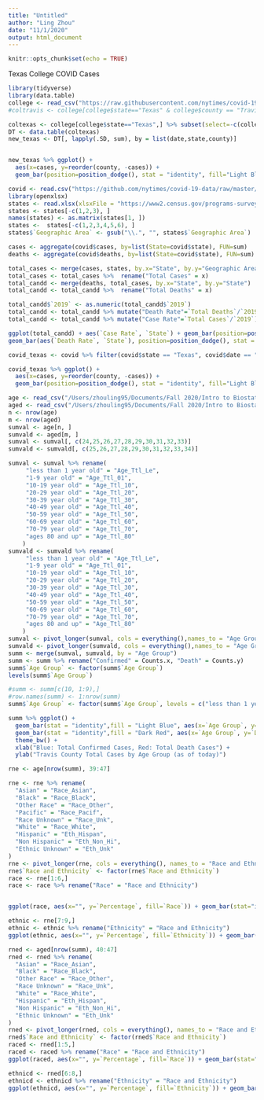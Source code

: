 ```yaml
---
title: "Untitled"
author: "Ling Zhou"
date: "11/1/2020"
output: html_document
---
```


```r
knitr::opts_chunk$set(echo = TRUE)
```

Texas College COVID Cases
```r
library(tidyverse)
library(data.table)
college <- read_csv("https://raw.githubusercontent.com/nytimes/covid-19-data/master/colleges/colleges.csv")
#coltravis <- college[college$state=="Texas" & college$county == "Travis",] %>% mutate(prop = coltravis$cases/sum(coltravis$cases)) %>%  mutate(lab.ypos = cumsum(prop) - 0.5*prop)

coltexas <- college[college$state=="Texas",] %>% subset(select=-c(college,notes,ipeds_id,city))
DT <- data.table(coltexas)
new_texas <- DT[, lapply(.SD, sum), by = list(date,state,county)]


new_texas %>% ggplot() + 
  aes(x=cases, y=reorder(county, -cases)) + 
  geom_bar(position=position_dodge(), stat = "identity", fill="Light Blue") + ylab("Texas College COVID-19 Cases by County") + xlab("Total Cases As of 11-23-20") + theme_bw()
```


```r
covid <- read.csv("https://github.com/nytimes/covid-19-data/raw/master/us-counties.csv")
library(openxlsx)
states <- read.xlsx(xlsxFile = "https://www2.census.gov/programs-surveys/popest/tables/2010-2019/state/totals/nst-est2019-01.xlsx", fillMergedCells = TRUE, colNames = FALSE)
states <- states[-c(1,2,3), ]
names(states) <- as.matrix(states[1, ])
states <-  states[-c(1,2,3,4,5,6), ] 
states$`Geographic Area` <- gsub("\\.", "", states$`Geographic Area`)

cases <- aggregate(covid$cases, by=list(State=covid$state), FUN=sum)
deaths <- aggregate(covid$deaths, by=list(State=covid$state), FUN=sum)

total_cases <- merge(cases, states, by.x="State", by.y="Geographic Area")
total_cases <- total_cases %>%  rename("Total Cases" = x)
total_candd <- merge(deaths, total_cases, by.x="State", by.y="State")
total_candd <- total_candd %>%  rename("Total Deaths" = x)

total_candd$`2019` <- as.numeric(total_candd$`2019`)
total_candd <- total_candd %>% mutate("Death Rate"=`Total Deaths`/`2019`)
total_candd <- total_candd %>% mutate("Case Rate"=`Total Cases`/`2019`)

ggplot(total_candd) + aes(`Case Rate`, `State`) + geom_bar(position=position_dodge(), stat = "identity", fill = "Light Blue") + ylab("US States") + xlab("% Case Rate (Blue) and % Death Rate (Red), as of 11-23-20") +
geom_bar(aes(`Death Rate`, `State`), position=position_dodge(), stat = "identity", fill = "Dark Red") + theme_bw()
```

```r
covid_texas <- covid %>% filter(covid$state == "Texas", covid$date == "2020-11-23", covid$cases > 2000)

covid_texas %>% ggplot() + 
  aes(x=cases, y=reorder(county, -cases)) + 
  geom_bar(position=position_dodge(), stat = "identity", fill="Light Blue") + ylab("Texas COVID-19 Cases by County") + xlab("Total Cases As of 11-23-20 (Counties with less than 2000 cases not shown)") + theme_bw()
```


```r
age <- read_csv("/Users/zhouling95/Documents/Fall 2020/Intro to Biostats and Computational Analysis/lz_project/Confirmed_Demographics__Public_View_.csv")
aged <- read_csv("/Users/zhouling95/Documents/Fall 2020/Intro to Biostats and Computational Analysis/lz_project/Death_Demographics___Public_View_ .csv")
n <- nrow(age)
m <- nrow(aged)
sumval <- age[n, ]
sumvald <- aged[m, ]
sumval <- sumval[, c(24,25,26,27,28,29,30,31,32,33)]
sumvald <- sumvald[, c(25,26,27,28,29,30,31,32,33,34)]

sumval <- sumval %>% rename(
     "less than 1 year old" = "Age_Ttl_Le",
     "1-9 year old" = "Age_Ttl_01",
     "10-19 year old" = "Age_Ttl_10",
     "20-29 year old" = "Age_Ttl_20",
     "30-39 year old" = "Age_Ttl_30",
     "40-49 year old" = "Age_Ttl_40",
     "50-59 year old" = "Age_Ttl_50",
     "60-69 year old" = "Age_Ttl_60",
     "70-79 year old" = "Age_Ttl_70",
     "ages 80 and up" = "Age_Ttl_80"
    ) 
sumvald <- sumvald %>% rename(
     "less than 1 year old" = "Age_Ttl_Le",
     "1-9 year old" = "Age_Ttl_01",
     "10-19 year old" = "Age_Ttl_10",
     "20-29 year old" = "Age_Ttl_20",
     "30-39 year old" = "Age_Ttl_30",
     "40-49 year old" = "Age_Ttl_40",
     "50-59 year old" = "Age_Ttl_50",
     "60-69 year old" = "Age_Ttl_60",
     "70-79 year old" = "Age_Ttl_70",
     "ages 80 and up" = "Age_Ttl_80"
    ) 
sumval <- pivot_longer(sumval, cols = everything(),names_to = "Age Group", values_to = "Counts")
sumvald <- pivot_longer(sumvald, cols = everything(),names_to = "Age Group", values_to = "Counts")
summ <- merge(sumval, sumvald, by = "Age Group")
summ <- summ %>% rename("Confirmed" = Counts.x, "Death" = Counts.y)
summ$`Age Group` <- factor(summ$`Age Group`)
levels(summ$`Age Group`)

#summ <- summ[c(10, 1:9),]
#row.names(summ) <- 1:nrow(summ)
summ$`Age Group` <- factor(summ$`Age Group`, levels = c("less than 1 year old", "1-9 year old", "10-19 year old", "20-29 year old", "30-39 year old", "40-49 year old", "50-59 year old", "60-69 year old", "70-79 year old", "ages 80 and up"))

summ %>% ggplot() + 
  geom_bar(stat = "identity",fill = "Light Blue", aes(x=`Age Group`, y=`Confirmed`)) + 
  geom_bar(stat = "identity",fill = "Dark Red", aes(x=`Age Group`, y=`Death`)) + 
  theme_bw() + 
  xlab("Blue: Total Confirmed Cases, Red: Total Death Cases") + 
  ylab("Travis County Total Cases by Age Group (as of today)")

```

```r
rne <- age[nrow(summ), 39:47]

rne <- rne %>% rename(
  "Asian" = "Race_Asian",
  "Black" = "Race_Black",
  "Other Race" = "Race_Other",
  "Pacific" = "Race_Pacif",
  "Race Unknown" = "Race_Unk",
  "White" = "Race_White",
  "Hispanic" = "Eth_Hispan",
  "Non Hispanic" = "Eth_Non_Hi",
  "Ethnic Unknown" = "Eth_Unk"
)
rne <- pivot_longer(rne, cols = everything(), names_to = "Race and Ethnicity", values_to = "Percentage")
rne$`Race and Ethnicity` <- factor(rne$`Race and Ethnicity`)
race <- rne[1:6,]
race <- race %>% rename("Race" = "Race and Ethnicity")


ggplot(race, aes(x="", y=`Percentage`, fill=`Race`)) + geom_bar(stat="identity", width=1, color="White") + coord_polar("y", start=0) + theme_void() + ggtitle("Travis County Confirmed Cases by Racial Group")
```

```r
ethnic <- rne[7:9,]
ethnic <- ethnic %>% rename("Ethnicity" = "Race and Ethnicity")
ggplot(ethnic, aes(x="", y=`Percentage`, fill=`Ethnicity`)) + geom_bar(stat="identity", width=1, color="White") + coord_polar("y", start=0) + theme_void() + ggtitle("Travis County Confirmed Cases by Ethnic Group")
```

```r
rned <- aged[nrow(summ), 40:47]
rned <- rned %>% rename(
  "Asian" = "Race_Asian",
  "Black" = "Race_Black",
  "Other Race" = "Race_Other",
  "Race Unknown" = "Race_Unk",
  "White" = "Race_White",
  "Hispanic" = "Eth_Hispan",
  "Non Hispanic" = "Eth_Non_Hi",
  "Ethnic Unknown" = "Eth_Unk"
)
rned <- pivot_longer(rned, cols = everything(), names_to = "Race and Ethnicity", values_to = "Percentage")
rned$`Race and Ethnicity` <- factor(rned$`Race and Ethnicity`)
raced <- rned[1:5,]
raced <- raced %>% rename("Race" = "Race and Ethnicity")
ggplot(raced, aes(x="", y=`Percentage`, fill=`Race`)) + geom_bar(stat="identity", width=1, color="White") + coord_polar("y", start=0) + theme_void() + ggtitle("Travis County Death Cases by Racial Group")
```

```r
ethnicd <- rned[6:8,]
ethnicd <- ethnicd %>% rename("Ethnicity" = "Race and Ethnicity")
ggplot(ethnicd, aes(x="", y=`Percentage`, fill=`Ethnicity`)) + geom_bar(stat="identity", width=1, color="White") + coord_polar("y", start=0) + theme_void() + ggtitle("Travis County Death Cases by Ethnic Group")
```

